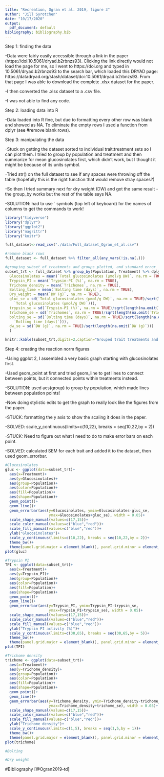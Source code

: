 ```yaml
---
title: "Recreation, Ogran et al. 2019, figure 3"
author: "Jill Syrotchen"
date: "10/17/2020"
output:
  pdf_document: default
bibliography: bibliography.bib
---
```


Step 1: finding the data

  -Data were fairly easily accessible through a link in the paper (https://doi.10.5061/dryad.b2rbnzs93). Clicking the link directly would not load the page for me, so I went to https://doi.org and typed in 10.5061/dryad.b2rbnzs93 to the search bar, which loaded this DRYAD page: https://datadryad.org/stash/dataset/doi:10.5061/dryad.b2rbnzs93. From that page I was able to download the complete .xlsx dataset for the paper.
  
  -I then converted the .xlsx dataset to a .csv file.
  
  -I was not able to find any code.
  
  
  
Step 2: loading data into R

  -Data loaded into R fine, but due to formatting every other row was blank and showed as NA. To eliminate the empty rows I used a function from dplyr (see #remove blank rows).
  
  
  
Step 3: manipulating the data
  
  -Stuck on getting the dataset sorted to individual trait:treatment sets so I can plot them. I tried to group by population and treatment and then summarize for mean glucosinolates first, which didn't work, but I thought it might be because of its units symbol. 
  
  -Tried str() on the full dataset to see if any spaces were throwing off the table (hopefully this is the right function that would remove stray spaces?)
  
  -So then I tried summary next for dry weight (DW) and got the same result - the group_by works but the rest of the table says NA.
  
  -SOLUTION: had to use ` symbols (top left of keyboard) for the names of columns to get the commands to work!
  

```r

library("tidyverse")
library("dplyr")
library("ggplot2")
library("magrittr")
library("knitr")

full_dataset<-read_csv("./data/Full_dataset_Ogran_et_al.csv")

#remove blank rows
full_dataset <- full_dataset %>% filter_all(any_vars(!is.na(.)))

#grouping subset of treatments and groups plotted, and standard error
subset_trt <- full_dataset %>% group_by(Population, Treatment) %>% dplyr::summarize(
  Glucosinolates = mean(`Total glucosinolates (µmol/g DW)`, na.rm = TRUE), 
  Trypsin_PI = mean(`Trypsin-PI (%)`, na.rm = TRUE), 
  Trichome_density = mean(`Trichomes`, na.rm = TRUE), 
  Bolting_time = mean(`Bolting time (days)`, na.rm = TRUE), 
  Dry_weight = mean(`DW (g)`, na.rm = TRUE),
  gluc_se = sd(`Total glucosinolates (µmol/g DW)`, na.rm = TRUE)/sqrt(length(na.omit(
    `Total glucosinolates (µmol/g DW)`))),
  trypsin_se = sd(`Trypsin-PI (%)`, na.rm = TRUE)/sqrt(length(na.omit(`Trypsin-PI (%)`))),
  trichome_se = sd(`Trichomes`, na.rm = TRUE)/sqrt(length(na.omit(`Trichomes`))),
  bolting_se = sd(`Bolting time (days)`, na.rm = TRUE)/sqrt(length(na.omit(
    `Bolting time (days)`))),
  dw_se = sd(`DW (g)`, na.rm = TRUE)/sqrt(length(na.omit(`DW (g)`)))
  )

knitr::kable(subset_trt,digits=2,caption="Grouped trait treatments and their standard errors")
```

Step 4: creating the reaction norm figures

  -Using ggplot 2, I assembled a very basic graph starting with glucosinolates first. 
  
  -Used geom_point at first and tried geom_line to get lines to connect between points, but it connected points within treatments instead.
  
  -SOLUTION: used aes(group) to group by population, which made lines between population points!
  
  -Now doing stylistic edits to get the graph to really look like the figures from the paper. 
  
  -STUCK: formatting the y axis to show the scaling it does in the paper.
  
  -SOLVED: scale_y_continuous(limits=c(10,22), breaks = seq(10,22,by = 2))
  
  
  -STUCK: Need to figure out what I need to do to make error bars on each point.
  
  -SOLVED: calculated SEM for each trait and added it to the dataset, then used geom_errorbar.
  
  
```r

#Glucosinolates
gluc <- ggplot(data=subset_trt)+   
  aes(x=Treatment)+
  aes(y=Glucosinolates)+
  aes(group=Population)+
  aes(color=Population)+
  aes(fill=Population)+
  aes(shape=Population)+
  geom_point()+
  geom_line()+
  geom_errorbar(aes(y=Glucosinolates, ymin=Glucosinolates-gluc_se,
                    ymax=Glucosinolates+gluc_se), width = 0.05)+
  scale_shape_manual(values=c(17,15))+
  scale_color_manual(values=c("blue","red"))+
  scale_fill_manual(values=c("blue","red"))+
  ylab("Glucosinolates")+
  scale_y_continuous(limits=c(10,22), breaks = seq(10,22,by = 2))+
  theme_bw()+
  theme(panel.grid.major = element_blank(), panel.grid.minor = element_blank())
plot(gluc)

#Trypsin PI
TPI <- ggplot(data=subset_trt)+   
  aes(x=Treatment)+
  aes(y=Trypsin_PI)+
  aes(group=Population)+
  aes(color=Population)+
  aes(fill=Population)+
  aes(shape=Population)+
  geom_point()+
  geom_line()+
  geom_errorbar(aes(y=Trypsin_PI, ymin=Trypsin_PI-trypsin_se, 
                    ymax=Trypsin_PI+trypsin_se), width = 0.05)+
  scale_shape_manual(values=c(17,15))+
  scale_color_manual(values=c("blue","red"))+
  scale_fill_manual(values=c("blue","red"))+
  ylab("Trypsin PI activity (%)")+
  scale_y_continuous(limits=c(30,65), breaks = seq(30,65,by = 5))+
  theme_bw()+
  theme(panel.grid.major = element_blank(), panel.grid.minor = element_blank())
plot(TPI)

#Trichome density
trichome <- ggplot(data=subset_trt)+   
  aes(x=Treatment)+
  aes(y=Trichome_density)+
  aes(group=Population)+
  aes(color=Population)+
  aes(fill=Population)+
  aes(shape=Population)+
  geom_point()+
  geom_line()+
  geom_errorbar(aes(y=Trichome_density, ymin=Trichome_density-trichome_se, 
                    ymax=Trichome_density+trichome_se), width = 0.05)+
  scale_shape_manual(values=c(17,15))+
  scale_color_manual(values=c("blue","red"))+
  scale_fill_manual(values=c("blue","red"))+
  ylab("Trichome density")+
  scale_y_continuous(limits=c(1,5), breaks = seq(1,5,by = 1))+
  theme_bw()+
  theme(panel.grid.major = element_blank(), panel.grid.minor = element_blank())
plot(trichome)

#Bolting

#Dry weight


```

#Bibliography
[@Ogran2019-td]